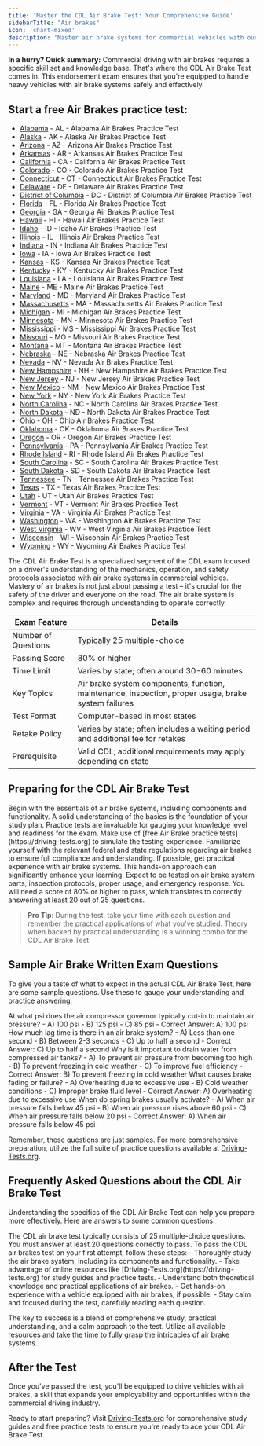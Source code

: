 ```yaml
---
title: 'Master the CDL Air Brake Test: Your Comprehensive Guide'
sidebarTitle: "Air brakes"
icon: 'chart-mixed'
description: 'Master air brake systems for commercial vehicles with our detailed guide, ensuring safety and compliance on the road.'
---
```


<Tip>**In a hurry? Quick summary:** Commercial driving with air brakes requires a specific skill set and knowledge base. That's where the CDL Air Brake Test comes in. This endorsement exam ensures that you're equipped to handle heavy vehicles with air brake systems safely and effectively.</Tip>

## Start a free Air Brakes practice test:

- [Alabama](https://driving-tests.org/alabama/#cdl-air-brake) - AL - Alabama Air Brakes Practice Test
- [Alaska](https://driving-tests.org/alaska/#cdl-air-brake) - AK - Alaska Air Brakes Practice Test
- [Arizona](https://driving-tests.org/arizona/#cdl-air-brake) - AZ - Arizona Air Brakes Practice Test
- [Arkansas](https://driving-tests.org/arkansas/#cdl-air-brake) - AR - Arkansas Air Brakes Practice Test
- [California](https://driving-tests.org/california/#cdl-air-brake) - CA - California Air Brakes Practice Test
- [Colorado](https://driving-tests.org/colorado/#cdl-air-brake) - CO - Colorado Air Brakes Practice Test
- [Connecticut](https://driving-tests.org/connecticut/#cdl-air-brake) - CT - Connecticut Air Brakes Practice Test
- [Delaware](https://driving-tests.org/delaware/#cdl-air-brake) - DE - Delaware Air Brakes Practice Test
- [District of Columbia](https://driving-tests.org/district-columbia/#cdl-air-brake) - DC - District of Columbia Air Brakes Practice Test
- [Florida](https://driving-tests.org/florida/#cdl-air-brake) - FL - Florida Air Brakes Practice Test
- [Georgia](https://driving-tests.org/georgia/#cdl-air-brake) - GA - Georgia Air Brakes Practice Test
- [Hawaii](https://driving-tests.org/hawaii/#cdl-air-brake) - HI - Hawaii Air Brakes Practice Test
- [Idaho](https://driving-tests.org/idaho/#cdl-air-brake) - ID - Idaho Air Brakes Practice Test
- [Illinois](https://driving-tests.org/illinois/#cdl-air-brake) - IL - Illinois Air Brakes Practice Test
- [Indiana](https://driving-tests.org/indiana/#cdl-air-brake) - IN - Indiana Air Brakes Practice Test
- [Iowa](https://driving-tests.org/iowa/#cdl-air-brake) - IA - Iowa Air Brakes Practice Test
- [Kansas](https://driving-tests.org/kansas/#cdl-air-brake) - KS - Kansas Air Brakes Practice Test
- [Kentucky](https://driving-tests.org/kentucky/#cdl-air-brake) - KY - Kentucky Air Brakes Practice Test
- [Louisiana](https://driving-tests.org/louisiana/#cdl-air-brake) - LA - Louisiana Air Brakes Practice Test
- [Maine](https://driving-tests.org/maine/#cdl-air-brake) - ME - Maine Air Brakes Practice Test
- [Maryland](https://driving-tests.org/maryland/#cdl-air-brake) - MD - Maryland Air Brakes Practice Test
- [Massachusetts](https://driving-tests.org/massachusetts/#cdl-air-brake) - MA - Massachusetts Air Brakes Practice Test
- [Michigan](https://driving-tests.org/michigan/#cdl-air-brake) - MI - Michigan Air Brakes Practice Test
- [Minnesota](https://driving-tests.org/minnesota/#cdl-air-brake) - MN - Minnesota Air Brakes Practice Test
- [Mississippi](https://driving-tests.org/mississippi/#cdl-air-brake) - MS - Mississippi Air Brakes Practice Test
- [Missouri](https://driving-tests.org/missouri/#cdl-air-brake) - MO - Missouri Air Brakes Practice Test
- [Montana](https://driving-tests.org/montana/#cdl-air-brake) - MT - Montana Air Brakes Practice Test
- [Nebraska](https://driving-tests.org/nebraska/#cdl-air-brake) - NE - Nebraska Air Brakes Practice Test
- [Nevada](https://driving-tests.org/nevada/#cdl-air-brake) - NV - Nevada Air Brakes Practice Test
- [New Hampshire](https://driving-tests.org/new-hampshire/#cdl-air-brake) - NH - New Hampshire Air Brakes Practice Test
- [New Jersey](https://driving-tests.org/new-jersey/#cdl-air-brake) - NJ - New Jersey Air Brakes Practice Test
- [New Mexico](https://driving-tests.org/new-mexico/#cdl-air-brake) - NM - New Mexico Air Brakes Practice Test
- [New York](https://driving-tests.org/new-york/#cdl-air-brake) - NY - New York Air Brakes Practice Test
- [North Carolina](https://driving-tests.org/north-carolina/#cdl-air-brake) - NC - North Carolina Air Brakes Practice Test
- [North Dakota](https://driving-tests.org/north-dakota/#cdl-air-brake) - ND - North Dakota Air Brakes Practice Test
- [Ohio](https://driving-tests.org/ohio/#cdl-air-brake) - OH - Ohio Air Brakes Practice Test
- [Oklahoma](https://driving-tests.org/oklahoma/#cdl-air-brake) - OK - Oklahoma Air Brakes Practice Test
- [Oregon](https://driving-tests.org/oregon/#cdl-air-brake) - OR - Oregon Air Brakes Practice Test
- [Pennsylvania](https://driving-tests.org/pennsylvania/#cdl-air-brake) - PA - Pennsylvania Air Brakes Practice Test
- [Rhode Island](https://driving-tests.org/rhode-island/#cdl-air-brake) - RI - Rhode Island Air Brakes Practice Test
- [South Carolina](https://driving-tests.org/south-carolina/#cdl-air-brake) - SC - South Carolina Air Brakes Practice Test
- [South Dakota](https://driving-tests.org/south-dakota/#cdl-air-brake) - SD - South Dakota Air Brakes Practice Test
- [Tennessee](https://driving-tests.org/tennessee/#cdl-air-brake) - TN - Tennessee Air Brakes Practice Test
- [Texas](https://driving-tests.org/texas/#cdl-air-brake) - TX - Texas Air Brakes Practice Test
- [Utah](https://driving-tests.org/utah/#cdl-air-brake) - UT - Utah Air Brakes Practice Test
- [Vermont](https://driving-tests.org/vermont/#cdl-air-brake) - VT - Vermont Air Brakes Practice Test
- [Virginia](https://driving-tests.org/virginia/#cdl-air-brake) - VA - Virginia Air Brakes Practice Test
- [Washington](https://driving-tests.org/washington/#cdl-air-brake) - WA - Washington Air Brakes Practice Test
- [West Virginia](https://driving-tests.org/west-virginia/#cdl-air-brake) - WV - West Virginia Air Brakes Practice Test
- [Wisconsin](https://driving-tests.org/wisconsin/#cdl-air-brake) - WI - Wisconsin Air Brakes Practice Test
- [Wyoming](https://driving-tests.org/wyoming/#cdl-air-brake) - WY - Wyoming Air Brakes Practice Test


<AccordionGroup>
  <Accordion title="What is the CDL Air Brake Test?">
    The CDL Air Brake Test is a specialized segment of the CDL exam focused on a driver's understanding of the mechanics, operation, and safety protocols associated with air brake systems in commercial vehicles.
  </Accordion>

  <Accordion title="The Importance of Air Brake Knowledge">
    Mastery of air brakes is not just about passing a test – it's crucial for the safety of the driver and everyone on the road. The air brake system is complex and requires thorough understanding to operate correctly.
  </Accordion>
</AccordionGroup>

| Exam Feature           | Details                                           |
|------------------------|---------------------------------------------------|
| Number of Questions    | Typically 25 multiple-choice                      |
| Passing Score          | 80% or higher                                     |
| Time Limit             | Varies by state; often around 30-60 minutes       |
| Key Topics             | Air brake system components, function, maintenance, inspection, proper usage, brake system failures |
| Test Format            | Computer-based in most states                     |
| Retake Policy          | Varies by state; often includes a waiting period and additional fee for retakes |
| Prerequisite           | Valid CDL; additional requirements may apply depending on state |


## Preparing for the CDL Air Brake Test

<Steps>
  <Step title="Study the Basics">
    Begin with the essentials of air brake systems, including components and functionality. A solid understanding of the basics is the foundation of your study plan.
  </Step>

  <Step title="Utilize Practice Tests">
    Practice tests are invaluable for gauging your knowledge level and readiness for the exam. Make use of [free Air Brake practice tests](https://driving-tests.org) to simulate the testing experience.
  </Step>

  <Step title="Review Regulations">
    Familiarize yourself with the relevant federal and state regulations regarding air brakes to ensure full compliance and understanding.
  </Step>

  <Step title="Hands-On Experience">
    If possible, get practical experience with air brake systems. This hands-on approach can significantly enhance your learning.
  </Step>
</Steps>

<CardGroup cols={2}>
  <Card title="Key Topics Covered" icon="book-open">
    Expect to be tested on air brake system parts, inspection protocols, proper usage, and emergency response.
  </Card>

  <Card title="Passing Criteria" icon="check">
    You will need a score of 80% or higher to pass, which translates to correctly answering at least 20 out of 25 questions.
  </Card>
</CardGroup>

> **Pro Tip**: During the test, take your time with each question and remember the practical applications of what you've studied. Theory when backed by practical understanding is a winning combo for the CDL Air Brake Test.

## Sample Air Brake Written Exam Questions

To give you a taste of what to expect in the actual CDL Air Brake Test, here are some sample questions. Use these to gauge your understanding and practice answering.

<AccordionGroup>
  <Accordion title="Question 1: Air Brake System Pressure">
    At what psi does the air compressor governor typically cut-in to maintain air pressure?
    - A) 100 psi
    - B) 125 psi
    - C) 85 psi
    - Correct Answer: A) 100 psi
  </Accordion>

  <Accordion title="Question 2: Brake Lag">
    How much lag time is there in an air brake system?
    - A) Less than one second
    - B) Between 2-3 seconds
    - C) Up to half a second
    - Correct Answer: C) Up to half a second
  </Accordion>

  <Accordion title="Question 3: Air Tank Draining">
    Why is it important to drain water from compressed air tanks?
    - A) To prevent air pressure from becoming too high
    - B) To prevent freezing in cold weather
    - C) To improve fuel efficiency
    - Correct Answer: B) To prevent freezing in cold weather
  </Accordion>

  <Accordion title="Question 4: Brake Fading">
    What causes brake fading or failure?
    - A) Overheating due to excessive use
    - B) Cold weather conditions
    - C) Improper brake fluid level
    - Correct Answer: A) Overheating due to excessive use
  </Accordion>

  <Accordion title="Question 5: Spring Brakes">
    When do spring brakes usually activate?
    - A) When air pressure falls below 45 psi
    - B) When air pressure rises above 60 psi
    - C) When air pressure falls below 20 psi
    - Correct Answer: A) When air pressure falls below 45 psi
  </Accordion>
</AccordionGroup>

Remember, these questions are just samples. For more comprehensive preparation, utilize the full suite of practice questions available at [Driving-Tests.org](https://driving-tests.org).

## Frequently Asked Questions about the CDL Air Brake Test

Understanding the specifics of the CDL Air Brake Test can help you prepare more effectively. Here are answers to some common questions:

<AccordionGroup>
  <Accordion title="How many questions are on the CDL air brake test?">
    The CDL air brake test typically consists of 25 multiple-choice questions. You must answer at least 20 questions correctly to pass.
  </Accordion>

  <Accordion title="How do I pass the CDL air brakes test the first time?">
    To pass the CDL air brakes test on your first attempt, follow these steps:
    - Thoroughly study the air brake system, including its components and functionality.
    - Take advantage of online resources like [Driving-Tests.org](https://driving-tests.org) for study guides and practice tests.
    - Understand both theoretical knowledge and practical applications of air brakes.
    - Get hands-on experience with a vehicle equipped with air brakes, if possible.
    - Stay calm and focused during the test, carefully reading each question.
  </Accordion>
</AccordionGroup>

The key to success is a blend of comprehensive study, practical understanding, and a calm approach to the test. Utilize all available resources and take the time to fully grasp the intricacies of air brake systems.


## After the Test

Once you've passed the test, you'll be equipped to drive vehicles with air brakes, a skill that expands your employability and opportunities within the commercial driving industry.

Ready to start preparing? Visit [Driving-Tests.org](https://driving-tests.org) for comprehensive study guides and free practice tests to ensure you're ready to ace your CDL Air Brake Test.
<Snippet file="cdl-premium.mdx" />
